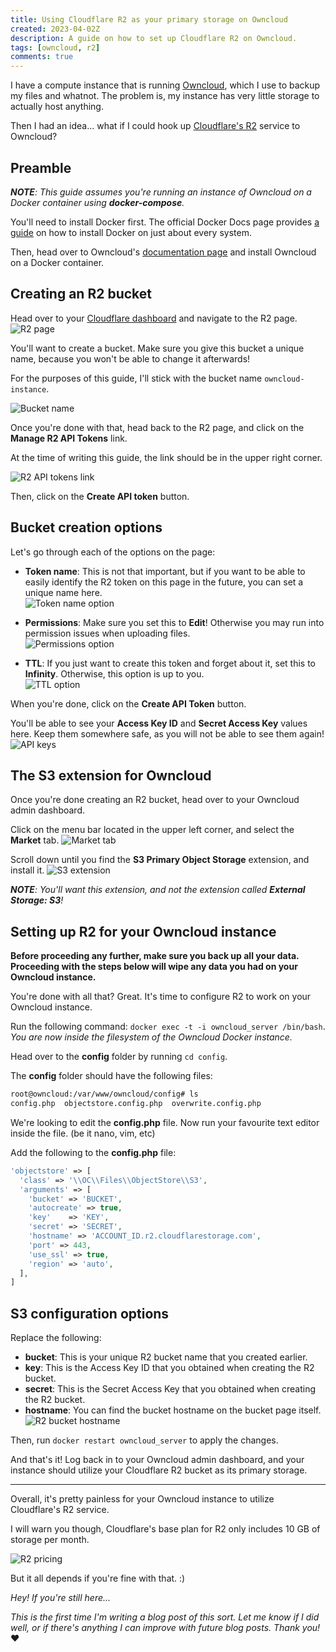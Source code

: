 ```yaml
---
title: Using Cloudflare R2 as your primary storage on Owncloud
created: 2023-04-02Z
description: A guide on how to set up Cloudflare R2 on Owncloud.
tags: [owncloud, r2]
comments: true
---
```



I have a compute instance that is running [Owncloud][owncloud], which I use to backup my files and whatnot. The problem
is, my instance has very little storage to actually host anything.

Then I had an idea... what if I could hook up [Cloudflare's R2][r2] service to Owncloud?

## Preamble

_**NOTE**: This guide assumes you're running an instance of Owncloud on a Docker container using **docker-compose**._

You'll need to install Docker first. The official Docker Docs page provides [a guide][docker-install] on how to install
Docker on just about every system.

Then, head over to Owncloud's [documentation page][owncloud-install] and install Owncloud on a Docker container.

## Creating an R2 bucket

Head over to your [Cloudflare dashboard][cloudflare-dash] and navigate to the R2 page.  
![R2 page](https://elixi.re/i/k3psp.png 'R2 page on your Cloudflare dashboard.')

You'll want to create a bucket. Make sure you give this bucket a unique name, because you won't be able to change it
afterwards!

For the purposes of this guide, I'll stick with the bucket name `owncloud-instance`.

![Bucket name](https://elixi.re/i/eq5h5.png 'Bucket name')

Once you're done with that, head back to the R2 page, and click on the **Manage R2 API Tokens** link.

At the time of writing this guide, the link should be in the upper right corner.

![R2 API tokens link](https://i.elixi.re/i/4281o.png 'R2 API tokens link')

Then, click on the **Create API token** button.

## Bucket creation options

Let's go through each of the options on the page:

- **Token name**: This is not that important, but if you want to be able to easily identify the R2 token on this page in
  the future, you can set a unique name here.  
  ![Token name option](https://elixi.re/i/lqn7h.png 'Token name option')

- **Permissions**: Make sure you set this to **Edit**! Otherwise you may run into permission issues when uploading
  files.  
  ![Permissions option](https://elixi.re/i/c205k.png 'Permissions option')

- **TTL**: If you just want to create this token and forget about it, set this to **Infinity**. Otherwise, this option
  is up to you.  
  ![TTL option](https://elixi.re/i/pkcx0.png 'TTL option')

When you're done, click on the **Create API Token** button.

You'll be able to see your **Access Key ID** and **Secret Access Key** values here. Keep them somewhere safe, as you
will not be able to see them again!  
![API keys](https://elixi.re/i/3rlfx.png 'API keys')

## The S3 extension for Owncloud

Once you're done creating an R2 bucket, head over to your Owncloud admin dashboard.

Click on the menu bar located in the upper left corner, and select the **Market** tab.
![Market tab](https://elixi.re/i/7zakj.png 'Market tab')

Scroll down until you find the **S3 Primary Object Storage** extension, and install it.
![S3 extension](https://elixi.re/i/8xj9r.png 'S3 extension')

_**NOTE**: You'll want this extension, and not the extension called **External Storage: S3**!_

## Setting up R2 for your Owncloud instance

**<Warning /> Before proceeding any further, make sure you back up all your data. Proceeding with the steps below will
wipe any data you had on your Owncloud instance.**

You're done with all that? Great. It's time to configure R2 to work on your Owncloud instance.

Run the following command: `docker exec -t -i owncloud_server /bin/bash`.  
_You are now inside the filesystem of the Owncloud Docker instance._

Head over to the **config** folder by running `cd config`.

The **config** folder should have the following files:

```bash
root@owncloud:/var/www/owncloud/config# ls
config.php  objectstore.config.php  overwrite.config.php
```

We're looking to edit the **config.php** file. Now run your favourite text editor inside the file. (be it nano, vim,
etc)

Add the following to the **config.php** file:

```php
'objectstore' => [
  'class' => '\\OC\\Files\\ObjectStore\\S3',
  'arguments' => [
    'bucket' => 'BUCKET',
    'autocreate' => true,
    'key'    => 'KEY',
    'secret' => 'SECRET',
    'hostname' => 'ACCOUNT_ID.r2.cloudflarestorage.com',
    'port' => 443,
    'use_ssl' => true,
    'region' => 'auto',
  ],
]
```

## S3 configuration options

Replace the following:

- **bucket**: This is your unique R2 bucket name that you created earlier.
- **key**: This is the Access Key ID that you obtained when creating the R2 bucket.
- **secret**: This is the Secret Access Key that you obtained when creating the R2 bucket.
- **hostname**: You can find the bucket hostname on the bucket page itself.
  ![R2 bucket hostname](https://elixi.re/i/y8e7l.png 'R2 bucket hostname')

Then, run `docker restart owncloud_server` to apply the changes.

And that's it! Log back in to your Owncloud admin dashboard, and your instance should utilize your Cloudflare R2 bucket
as its primary storage.

---

Overall, it's pretty painless for your Owncloud instance to utilize Cloudflare's R2 service.

I will warn you though, Cloudflare's base plan for R2 only includes 10 GB of storage per month.

![R2 pricing](https://elixi.re/i/kwujy.png 'R2 pricing')

But it all depends if you're fine with that. :)

_Hey! If you're still here..._

_This is the first time I'm writing a blog post of this sort. Let me know if I did well, or if there's anything I can
improve with future blog posts. Thank you!_ ❤️

[cloudflare-dash]: https://dash.cloudflare.com 'Cloudflare dashboard page'
[docker-install]: https://docs.docker.com/engine/install/#server 'Docker Installation page'
[owncloud-install]: https://doc.owncloud.com/server/10.12/admin_manual/installation/docker 'Owncloud Installation page'
[owncloud]: https://owncloud.com 'Owncloud'
[r2]: https://www.cloudflare.com/products/r2/ 'R2 home page'
